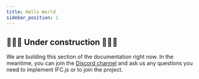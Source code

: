 ```yaml
---
title: Hello World
sidebar_position: 1
---
```



## 🚧👷‍♀️ Under construction 👷‍♂️🚧

<IfcCard icon="💙" title="Thanks for your interest in IFC.js!">
  We are building this section of the documentation right now. In the meantime, you can join the <a href="https://discord.gg/FXfyR4XrKT">Discord channel</a> and ask us any questions you need to implement IFC.js or to join the project.
</IfcCard>
